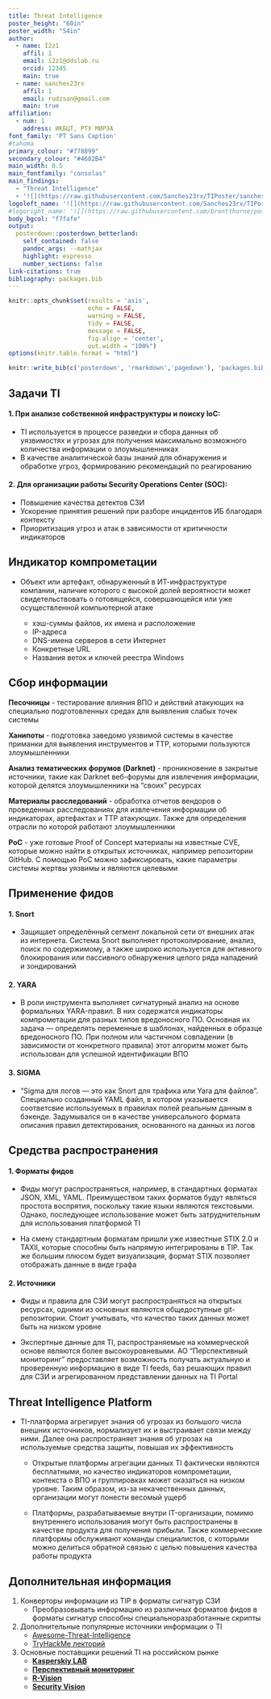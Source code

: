 ```yaml
---
title: Threat Intelligence
poster_height: "60in"
poster_width: "54in"
author:
  - name: I2z1
    affil: 1
    email: i2z1@ddslab.ru
    orcid: 12345
    main: true
  - name: sanches23rx
    affil: 1
    email: rudzsan@gmail.com
    main: true
affiliation:
  - num: 1
    address: ИКБЦТ, РТУ МИРЭА
font_family: 'PT Sans Caption'
#tahoma
primary_colour: "#778899"
secondary_colour: "#4682B4"
main_width: 0.5
main_fontfamily: "consolas"
main_findings:
  - "Threat Intelligence"
  - '![](https://raw.githubusercontent.com/Sanches23rx/TIPoster/sanches23rx/images/MIREA_Gerb_Colour.png){.main_pic}'
logoleft_name: '![](https://raw.githubusercontent.com/Sanches23rx/TIPoster/sanches23rx/images/KBSP.png){.main-img-left}'
#logoright_name: '![](https://raw.githubusercontent.com/brentthorne/posterdown/master/images/betterhexlogo.png){.main-img-right}'
body_bgcol: "f7fafe"
output: 
  posterdown::posterdown_betterland:
    self_contained: false
    pandoc_args: --mathjax
    highlight: espresso
    number_sections: false
link-citations: true
bibliography: packages.bib
---
```


```r
knitr::opts_chunk$set(results = 'asis',
                      echo = FALSE,
                      warning = FALSE,
                      tidy = FALSE,
                      message = FALSE,
                      fig.align = 'center',
                      out.width = "100%")
options(knitr.table.format = "html") 
```

```r
knitr::write_bib(c('posterdown', 'rmarkdown','pagedown'), 'packages.bib')
```

## Задачи TI

#### 1. При анализе собственной инфраструктуры и поиску IoC:

  - TI используется в процессе разведки и сбора данных об уязвимостях и угрозах для получения максимально возможного количества информации о злоумышленниках
  - В качестве аналитической базы знаний для обнаружения и обработке угроз, формированию рекомендаций по реагированию

#### 2. Для организации работы Security Operations Center (SOC):

  - Повышение качества детектов СЗИ
  - Ускорение принятия решений при разборе инцидентов ИБ благодаря контексту
  - Приоритизация угроз и атак в зависимости от критичности индикаторов


## Индикатор компрометации

- Объект или артефакт, обнаруженный в ИТ-инфраструктуре компании, наличие которого с высокой долей вероятности может свидетельствовать о готовящейся, совершающейся или уже осуществленной компьютерной атаке

  - хэш-суммы файлов, их имена и расположение
  - IP-адреса
  - DNS-имена серверов в сети Интернет
  - Конкретные URL
  - Названия веток и ключей реестра Windows

## Сбор информации

**Песочницы** - тестирование влияния ВПО и действий атакующих на специально подготовленных средах для выявления слабых точек системы
    
**Ханипоты** - подготовка заведомо уязвимой системы в качестве приманки для выявления инструментов и ТТР, которыми пользуются злоумышленники
    
**Анализ тематических форумов (Darknet)** - проникновение в закрытые источники, такие как Darknet веб-форумы для извлечения информации, которой делятся злоумышленники на “своих” ресурсах
    
**Материалы расследований** - обработка отчетов вендоров о проведенных расследованиях для извлечения информации об индикаторах, артефактах и ТТР атакующих. Также для определения отрасли по которой работают злоумышленники
    
**PoC** - уже готовые Proof of Concept материалы на известные CVE, которые можно найти в открытых источниках, например репозитории GitHub. С помощью PoC можно зафиксировать, какие параметры системы жертвы уязвимы и являются целевыми

## Применение фидов

#### 1. Snort

  - Защищает определённый сегмент локальной сети от внешних атак из интернета. Система Snort выполняет протоколирование, анализ, поиск по содержимому, а также широко используется для активного блокирования или пассивного обнаружения целого ряда нападений и зондирований

#### 2. YARA

  - В роли инструмента выполняет сигнатурный анализ на основе формальных YARA-правил. В них содержатся индикаторы компрометации для разных типов вредоносного ПО. Основная их задача — определять переменные в шаблонах, найденных в образце вредоносного ПО. При полном или частичном совпадении (в зависимости от конкретного правила) этот алгоритм может быть использован для успешной идентификации ВПО
    
#### 3. SIGMA

  - "Sigma для логов — это как Snort для трафика или Yara для файлов". Специально созданный YAML файл, в котором указывается соответсвие используемых в правилах полей реальным данным в бэкенде. Задумывался он в качестве универсального формата описания правил детектирования, основанного на данных из логов

## Средства распространения

#### 1. Форматы фидов

  - Фиды могут распространяться, например, в стандартных форматах JSON, XML, YAML. Преимуществом таких форматов будут являться простота воспрятия, поскольку такие языки являются текстовыми. Однако, последующее использование может быть затруднительным для использования платформой TI
    
  - На смену стандартным форматам пришли уже известные STIX 2.0 и TAXII, которые способны быть напрямую интегрированы в TIP. Так же большим плюсом будет визуализация, формат STIX позволяет отображать данные в виде графа

#### 2. Источники

  - Фиды и правила для СЗИ могут распространяться на открытых ресурсах, одними из основных являются общедоступные git-репозитории. Стоит учитывать, что качество таких данных может быть на низком уровне
    
  - Экспертные данные для TI, распространяемые на коммерческой основе являются более высокоуровневыми. АО "Перспективный мониторинг" предоставляет возможность получать актуальную и проверенную информацию в виде TI feeds, баз решающих правил для СЗИ и агрегированном представлении данных на TI Portal

## Threat Intelligence Platform

 - TI-платформа агрегирует знания об угрозах из большого числа внешних источников, нормализует их и выстраивает связи между ними. Далее она распространяет знания об угрозах на используемые средства защиты, повышая их эффективность
 
    - Открытые платформы агрегации данных TI фактически являются бесплатными, но качество индикаторов компрометации, контекста о ВПО и группировках может оказаться на низком уровне. Таким образом, из-за некачественных данных, организации могут понести весомый ущерб
    
    - Платформы, разрабатываемые внутри IT-организации, помимо внутреннего использования могут быть распространены в качестве продукта для получения прибыли. Также коммерческие платформы обслуживают команды специалистов, с которыми можно делиться обратной связью с целью повышения качества работы продукта
    
## Дополнительная информация

1. Конверторы информации из TIP в форматы сигнатур СЗИ
    - Преобразовывать информацию из различных форматов фидов в форматы сигнатур способны специальноразработанные скрипты
 
2. Дополнительные популярные источники информации о TI
    - [Awesome-Threat-Intelligence](github.com/hslatman/awesome-threat-intelligence)
    - [TryHackMe лекторий](tryhackme.com/hacktivities) 

3. Основные поставщики решений TI на российском рынке
    - [**Kasperskiy LAB**](https://opentip.kaspersky.com/)
    - [**Перспективный мониторинг**](http://amtip.ru/)
    - [**R-Vision**](https://rvision.ru/products/tip)
    - [**Security Vision**](https://www.securityvision.ru/products/tip/)
